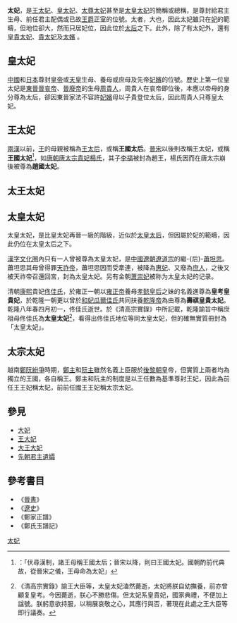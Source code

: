 '''太妃'''，是[[王太妃|王太妃]]、[[皇太妃|皇太妃]]、[[太尊太妃|太尊太妃]]甚至是[[太皇太妃|太皇太妃]]的簡稱或總稱，是尊封給君主生母、前任君主配偶或已故[[王爵|王爵]]正室的位號。太者，大也，因此太妃雖只在[[妃|妃]]的範疇，但地位卻大，然而只居妃位，因此位於[[太后|太后]]之下。此外，除了有太妃外，還有[[皇貴妃|皇貴太妃]]、[[貴太妃|貴太妃]]及[[太嬪|太嬪]] 。

==皇太妃==

{{Main|皇太妃}}
[[中國|中國]]和[[日本|日本]]尊封[[皇帝|皇帝]]或[[天皇|天皇]]生母、養母或庶母及先帝[[妃嬪|妃嬪]]的位號。歷史上第一位皇太妃是[[東晉|東晉]][[晉哀帝|晉哀帝]]、[[晉廢帝|晉廢帝]]的生母[[章太妃|周貴人]]，周貴人在哀帝即位後，本應以帝母的身分尊為太后，卻因東晉家法不容許[[妃嬪|妃嬪]]母以子貴登位太后，因此周貴人只尊皇太妃。

==王太妃==
[[漢朝|兩漢]]以前，[[王|王]]的母親被稱為[[王太后|王太后]]，或稱'''王國太后'''。[[晉朝|晉]][[劉宋|宋]]以後則改稱王太妃，或稱'''王國太妃'''<ref>{{S|請定公主母稱號狀}}：「伏尋漢制，諸王母稱王國太后；晉宋以降，則曰王國太妃。國朝酌前代典故，從晉宋之儀，王母命為太妃」</ref>，如[[唐朝|唐朝]][[唐太宗|唐太宗]][[貴妃|貴妃]][[杨贵妃_(唐太宗)|楊氏]]，其子[[李福_(赵王)|李福]]被封為趙王，楊氏因而在唐太宗崩後被尊為'''趙國太妃'''。

==太王太妃==

==太皇太妃==
太皇太妃，是比皇太妃再晉一級的階級，近似於[[太皇太后|太皇太后]]，但因屬於妃的範疇，因此仍位在太皇太后之下。

[[漢字文化圈|漢字文化圈]]內只有一人曾被尊為太皇太妃，是[[中國|中國]][[遼朝|遼朝]][[遼道宗|遼道宗]]的繼-{后}-[[蕭坦思|蕭坦思]]。蕭坦思其母曾得罪[[辽天祚帝|天祚帝]]，蕭坦思因而受牽連，被降為[[惠妃|惠妃]]、又廢為[[庶人|庶人]]，之後又被天祚帝召還回宮，封為太皇太妃。另有金朝[[萧崇妃|萧崇妃]]被称为太皇太妃的记录。

清朝[[康熙帝|康熙]]貴妃[[愨惠皇貴妃|佟佳氏]]，於雍正一朝以[[雍正帝|雍正帝]]養母[[孝懿仁皇后|孝懿皇后]]之妹的名義進尊為'''皇考皇貴妃'''，於乾隆一朝更以曾於[[惇怡皇貴妃|和妃瓜爾佳氏]]共同扶養[[乾隆帝|乾隆帝]]為由尊為'''壽祺皇貴太妃'''。乾隆八年春四月初一，佟佳氏逝世。於《清高宗實錄》中所記載，乾隆諭旨中稱庶祖母佟佳氏為'''太皇太妃'''<ref>《清高宗實錄》諭王大臣等，太皇太妃溘然薨逝，太妃將朕自幼撫養，前亦曾顧复皇考。今因薨逝，朕心不勝悲傷。但太妃系皇貴妃，國家典禮，不便加上諡號。朕躬意欲持服，以稍展哀敬之心，其應行與否，著現在此處之王大臣等即行議奏。</ref>，看得出佟佳氏地位等同太皇太妃，但的確無實質冊封為「太皇太妃」。

==太宗太妃==
越南[[鄭阮紛爭|鄭阮紛爭]]時期，[[鄭主|鄭主]]和[[阮主|阮主]]雖然名義上臣服於[[後黎朝|後黎朝]]皇帝，但實質上兩者均為獨立的王國，各自稱王。鄭主和阮主的制度是以王任數為基準尊封王妃，因此為前任王王妃稱太妃，前前任國王王妃稱太宗太妃。

==參見==
*[[大妃|大妃]]
*[[王大妃|王大妃]]
*[[大王大妃|大王大妃]]
*[[先朝君主遺孀|先朝君主遺孀]]

==參考書目==
*《[[晉書|晉書]]》
*《[[遼史|遼史]]》
*《鄭家正譜》
*《鄭氏玉譜記》
{{reflist}}
[[Category:太妃|]]